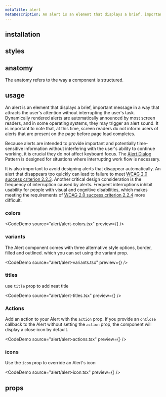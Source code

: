 ```yaml
---
metaTitle: alert
metaDescription: An alert is an element that displays a brief, important message in a way that attracts the user's attention without interrupting the user's task.
---
```


<DocHeader
  title="alert"
  description="An alert is an element that displays a brief, important message in a way that attracts the user's attention without interrupting the user's task."
/>

<DocHeaderLinks
  source="https://github.com/7up-charsi/webbo-ui/blob/main/packages/components/alert/src/alert.tsx"
  styles="https://github.com/7up-charsi/webbo-ui/blob/main/packages/core/theme/src/components/alert.ts"
/>

<Separator />

## installation

<Installation package="@webbo-ui/alert" />

## styles

<StylePaths>
  <CodeDemo source="alert/style-paths.txt" language="plaintext" />
</StylePaths>

## anatomy

The anatomy refers to the way a component is structured.

<CodeDemo source="alert/anatomy.html" language="html" />

## usage

An alert is an element that displays a brief, important message in a way that attracts the user's attention without interrupting the user's task. Dynamically rendered alerts are automatically announced by most screen readers, and in some operating systems, they may trigger an alert sound. It is important to note that, at this time, screen readers do not inform users of alerts that are present on the page before page load completes.

Because alerts are intended to provide important and potentially time-sensitive information without interfering with the user's ability to continue working, it is crucial they do not affect keyboard focus. The [Alert Dialog](/docs/components/alert-dialog) Pattern is designed for situations where interrupting work flow is necessary.

It is also important to avoid designing alerts that disappear automatically. An alert that disappears too quickly can lead to failure to meet [WCAG 2.0 success criterion 2.2.3](https://www.w3.org/TR/UNDERSTANDING-WCAG20/time-limits-no-exceptions.html). Another critical design consideration is the frequency of interruption caused by alerts. Frequent interruptions inhibit usability for people with visual and cognitive disabilities, which makes meeting the requirements of [WCAG 2.0 success criterion 2.2.4](https://www.w3.org/TR/UNDERSTANDING-WCAG20/time-limits-postponed.html) more difficult.

### colors

<CodeDemo source="alert/alert-colors.tsx" preview={<AlertColors />} />

### variants

The Alert component comes with three alternative style options, border, filled and outlined. which you can set using the variant prop.

<CodeDemo source="alert/alert-variants.tsx" preview={<AlertVariants />} />

### titles

use `title` prop to add neat title

<CodeDemo source="alert/alert-titles.tsx" preview={<AlertTitles />} />

### Actions

Add an action to your Alert with the `action` prop.
If you provide an `onClose` callback to the Alert without setting the `action` prop, the component will display a close icon by default.

<CodeDemo source="alert/alert-actions.tsx" preview={<AlertActions />} />

### icons

Use the `icon` prop to override an Alert's icon

<CodeDemo source="alert/alert-icon.tsx" preview={<AlertIcon />} />

## props

<Props source="alert.json" />
